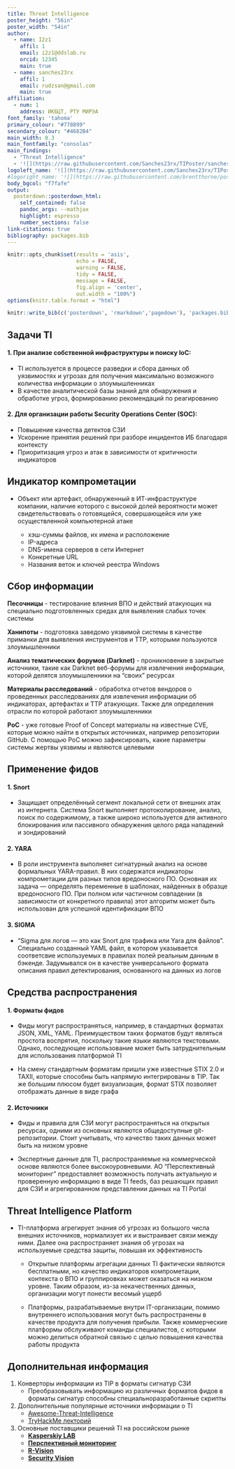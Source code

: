 ```yaml
---
title: Threat Intelligence
poster_height: "56in"
poster_width: "54in"
author:
  - name: I2z1
    affil: 1
    email: i2z1@ddslab.ru
    orcid: 12345
    main: true
  - name: sanches23rx
    affil: 1
    email: rudzsan@gmail.com
    main: true
affiliation:
  - num: 1
    address: ИКБЦТ, РТУ МИРЭА
font_family: 'tahoma'
primary_colour: "#778899"
secondary_colour: "#4682B4"
main_width: 0.3
main_fontfamily: "consolas"
main_findings:
  - "Threat Intelligence"
  - '![](https://raw.githubusercontent.com/Sanches23rx/TIPoster/sanches23rx/images/MIREA_Gerb_Colour.png){.main_pic}'
logoleft_name: '![](https://raw.githubusercontent.com/Sanches23rx/TIPoster/sanches23rx/images/KBSP.png){.main-img-left}'
#logoright_name: '![](https://raw.githubusercontent.com/brentthorne/posterdown/master/images/betterhexlogo.png){.main-img-right}'
body_bgcol: "f7fafe"
output: 
  posterdown::posterdown_html:
    self_contained: false
    pandoc_args: --mathjax
    highlight: espresso
    number_sections: false
link-citations: true
bibliography: packages.bib
---
```


```r
knitr::opts_chunk$set(results = 'asis',
                      echo = FALSE,
                      warning = FALSE,
                      tidy = FALSE,
                      message = FALSE,
                      fig.align = 'center',
                      out.width = "100%")
options(knitr.table.format = "html") 
```

```r
knitr::write_bib(c('posterdown', 'rmarkdown','pagedown'), 'packages.bib')
```

## Задачи TI

#### 1. При анализе собственной инфраструктуры и поиску IoC:

  - TI используется в процессе разведки и сбора данных об уязвимостях и угрозах для получения максимально возможного количества информации о злоумышленниках
  - В качестве аналитической базы знаний для обнаружения и обработке угроз, формированию рекомендаций по реагированию

#### 2. Для организации работы Security Operations Center (SOC):

  - Повышение качества детектов СЗИ
  - Ускорение принятия решений при разборе инцидентов ИБ благодаря контексту
  - Приоритизация угроз и атак в зависимости от критичности индикаторов


## Индикатор компрометации

- Объект или артефакт, обнаруженный в ИТ-инфраструктуре компании, наличие которого с высокой долей вероятности может свидетельствовать о готовящейся, совершающейся или уже осуществленной компьютерной атаке

  - хэш-суммы файлов, их имена и расположение
  - IP-адреса
  - DNS-имена серверов в сети Интернет
  - Конкретные URL
  - Названия веток и ключей реестра Windows

## Сбор информации

**Песочницы** - тестирование влияния ВПО и действий атакующих на специально подготовленных средах для выявления слабых точек системы
    
**Ханипоты** - подготовка заведомо уязвимой системы в качестве приманки для выявления инструментов и ТТР, которыми пользуются злоумышленники
    
**Анализ тематических форумов (Darknet)** - проникновение в закрытые источники, такие как Darknet веб-форумы для извлечения информации, которой делятся злоумышленники на “своих” ресурсах
    
**Материалы расследований** - обработка отчетов вендоров о проведенных расследованиях для извлечения информации об индикаторах, артефактах и ТТР атакующих. Также для определения отрасли по которой работают злоумышленники
    
**PoC** - уже готовые Proof of Concept материалы на известные CVE, которые можно найти в открытых источниках, например репозитории GitHub. С помощью PoC можно зафиксировать, какие параметры системы жертвы уязвимы и являются целевыми

## Применение фидов

#### 1. Snort

  - Защищает определённый сегмент локальной сети от внешних атак из интернета. Система Snort выполняет протоколирование, анализ, поиск по содержимому, а также широко используется для активного блокирования или пассивного обнаружения целого ряда нападений и зондирований

#### 2. YARA

  - В роли инструмента выполняет сигнатурный анализ на основе формальных YARA-правил. В них содержатся индикаторы компрометации для разных типов вредоносного ПО. Основная их задача — определять переменные в шаблонах, найденных в образце вредоносного ПО. При полном или частичном совпадении (в зависимости от конкретного правила) этот алгоритм может быть использован для успешной идентификации ВПО
    
#### 3. SIGMA

  - "Sigma для логов — это как Snort для трафика или Yara для файлов". Специально созданный YAML файл, в котором указывается соответсвие используемых в правилах полей реальным данным в бэкенде. Задумывался он в качестве универсального формата описания правил детектирования, основанного на данных из логов

## Средства распространения

#### 1. Форматы фидов

  - Фиды могут распространяться, например, в стандартных форматах JSON, XML, YAML. Преимуществом таких форматов будут являться простота воспрятия, поскольку такие языки являются текстовыми. Однако, последующее использование может быть затруднительным для использования платформой TI
    
  - На смену стандартным форматам пришли уже известные STIX 2.0 и TAXII, которые способны быть напрямую интегрированы в TIP. Так же большим плюсом будет визуализация, формат STIX позволяет отображать данные в виде графа

#### 2. Источники

  - Фиды и правила для СЗИ могут распространяться на открытых ресурсах, одними из основных являются общедоступные git-репозитории. Стоит учитывать, что качество таких данных может быть на низком уровне
    
  - Экспертные данные для TI, распространяемые на коммерческой основе являются более высокоуровневыми. АО "Перспективный мониторинг" предоставляет возможность получать актуальную и проверенную информацию в виде TI feeds, баз решающих правил для СЗИ и агрегированном представлении данных на TI Portal

## Threat Intelligence Platform

 - TI-платформа агрегирует знания об угрозах из большого числа внешних источников, нормализует их и выстраивает связи между ними. Далее она распространяет знания об угрозах на используемые средства защиты, повышая их эффективность
 
    - Открытые платформы агрегации данных TI фактически являются бесплатными, но качество индикаторов компрометации, контекста о ВПО и группировках может оказаться на низком уровне. Таким образом, из-за некачественных данных, организации могут понести весомый ущерб
    
    - Платформы, разрабатываемые внутри IT-организации, помимо внутреннего использования могут быть распространены в качестве продукта для получения прибыли. Также коммерческие платформы обслуживают команды специалистов, с которыми можно делиться обратной связью с целью повышения качества работы продукта
    
## Дополнительная информация

1. Конверторы информации из TIP в форматы сигнатур СЗИ
    - Преобразовывать информацию из различных форматов фидов в форматы сигнатур способны специальноразработанные скрипты
 
2. Дополнительные популярные источники информации о TI
    - [Awesome-Threat-Intelligence](github.com/hslatman/awesome-threat-intelligence)
    - [TryHackMe лекторий](tryhackme.com/hacktivities) 

3. Основные поставщики решений TI на российском рынке
    - [**Kasperskiy LAB**](https://opentip.kaspersky.com/)
    - [**Перспективный мониторинг**](http://amtip.ru/)
    - [**R-Vision**](https://rvision.ru/products/tip)
    - [**Security Vision**](https://www.securityvision.ru/products/tip/)
